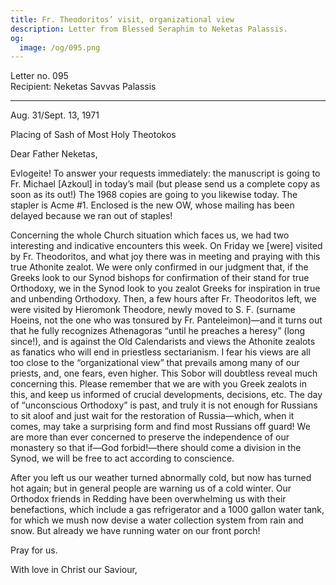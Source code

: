 ```yaml
---
title: Fr. Theodoritos’ visit, organizational view
description: Letter from Blessed Seraphim to Neketas Palassis.
og:
  image: /og/095.png
---
```


<div style={{textAlign:'right', fontFamily:'monospace'}}>Letter no. 095</div>
<div style={{textAlign:'left', fontFamily:'monospace'}}>Recipient: Neketas Savvas Palassis</div>

---

Aug. 31/Sept. 13, 1971

Placing of Sash of Most Holy Theotokos

Dear Father Neketas,

Evlogeite! To answer your requests immediately: the manuscript is going to Fr. Michael [Azkoul] in today’s mail (but please send us a complete copy as soon as its out!) The 1968 copies are going to you likewise today. The stapler is Acme #1. Enclosed is the new OW, whose mailing has been delayed because we ran out of staples!

Concerning the whole Church situation which faces us, we had two interesting and indicative encounters this week. On Friday we [were] visited by Fr. Theodoritos, and what joy there was in meeting and praying with this true Athonite zealot. We were only confirmed in our judgment that, if the Greeks look to our Synod bishops for confirmation of their stand for true Orthodoxy, we in the Synod look to you zealot Greeks for inspiration in true and unbending Orthodoxy. Then, a few hours after Fr. Theodoritos left, we were visited by Hieromonk Theodore, newly moved to S. F. (surname Hoeins, not the one who was tonsured by Fr. Panteleimon)—and it turns out that he fully recognizes Athenagoras “until he preaches a heresy” (long since!), and is against the Old Calendarists and views the Athonite zealots as fanatics who will end in priestless sectarianism. I fear his views are all too close to the “organizational view” that prevails among many of our priests, and, one fears, even higher. This Sobor will doubtless reveal much concerning this. Please remember that we are with you Greek zealots in this, and keep us informed of crucial developments, decisions, etc. The day of “unconscious Orthodoxy” is past, and truly it is not enough for Russians to sit aloof and just wait for the restoration of Russia—which, when it comes, may take a surprising form and find most Russians off guard! We are more than ever concerned to preserve the independence of our monastery so that if—God forbid!—there should come a division in the Synod, we will be free to act according to conscience.

After you left us our weather turned abnormally cold, but now has turned hot again; but in general people are warning us of a cold winter. Our Orthodox friends in Redding have been overwhelming us with their benefactions, which include a gas refrigerator and a 1000 gallon water tank, for which we mush now devise a water collection system from rain and snow. But already we have running water on our front porch!

Pray for us.

With love in Christ our Saviour,
